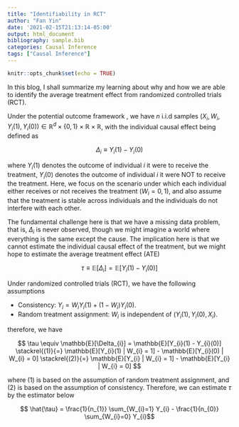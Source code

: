```yaml
---
title: "Identifiability in RCT"
author: "Fan Yin"
date: '2021-02-15T21:13:14-05:00'
output: html_document
bibliography: sample.bib
categories: Causal Inference
tags: ["Causal Inference"]
---
```


```r
knitr::opts_chunk$set(echo = TRUE)
```
<script src="https://cdnjs.cloudflare.com/ajax/libs/mathjax/2.7.5/MathJax.js?config=TeX-AMS_CHTML.js"></script>

In this blog, I shall summarize my learning about why and how we are able to identify the average treatment effect from randomized controlled trials (RCT). 

Under the potential outcome framework \citep{rubin1974estimating}, we have $n$ i.i.d samples $(X_{i}, W_{i}, Y_{i}(1), Y_{i}(0)) \in \mathbb{R}^{d} \times \{0, 1\} \times \mathbb{R} \times \mathbb{R}$, with the individual causal effect being defined as 

$$ \Delta_{i} \equiv Y_{i}(1) - Y_{i}(0) $$

where $Y_{i}(1)$ denotes the outcome of individual $i$ \emph{if} it were to receive the treatment, $Y_{i}(0)$ denotes the outcome of individual $i$ \emph{if} it were NOT to receive the treatment. Here, we focus on the scenario under which each individual either receives or not receives the treatment ($W_{i} = 0, 1$), and also assume that the treatment is stable across individuals and the individuals do not interfere with each other. 

The fundamental challenge here is that we have a missing data problem, that is, $\Delta_{i}$ is never observed, though we might imagine a \emph{counterfactual} world where everything is the same except the cause. The implication here is that we cannot estimate the individual causal effect of the treatment, but we might hope to estimate the average treatment effect (ATE)

$$ \tau \equiv \mathbb{E}[\Delta_{i}] = \mathbb{E}[Y_{i}(1) - Y_{i}(0)] $$

Under randomized controlled trials (RCT), we have the following assumptions

* Consistency: $Y_{i} = W_{i} Y_{i}(1) + (1 - W_{i}) Y_{i}(0)$.
* Random treatment assignment: $W_{i}$ is independent of $(Y_{i}(1), Y_{i}(0), X_{i})$.

therefore, we have

$$ \tau \equiv \mathbb{E}[\Delta_{i}] = \mathbb{E}[Y_{i}(1) - Y_{i}(0)] \stackrel{(1)}{=} \mathbb{E}[Y_{i}(1) | W_{i} = 1] - \mathbb{E}[Y_{i}(0) | W_{i} = 0] \stackrel{(2)}{=} \mathbb{E}[Y_{i} | W_{i} = 1] - \mathbb{E}[Y_{i} | W_{i} = 0] $$

where (1) is based on the assumption of random treatment assignment, and (2) is based on the assumption of consistency. Therefore, we can estimate $\tau$ by the estimator below

$$ \hat{\tau} = \frac{1}{n_{1}} \sum_{W_{i}=1} Y_{i} -  \frac{1}{n_{0}} \sum_{W_{i}=0} Y_{i}$$



